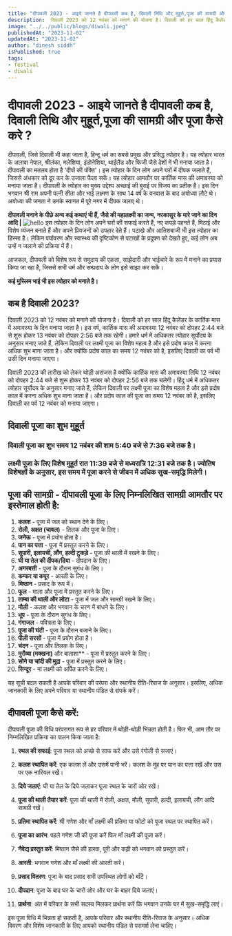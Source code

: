 ```yaml
---
title: "दीपावली 2023 - आइये जानते है दीपावली कब है, दिवाली तिथि और मुहूर्त,पूजा की सामग्री और पूजा कैसे करे ?"
description:  दिवाली 2023 को 12 नवंबर को मनाने की योजना है। दिवाली को हर साल हिंदू कैलेंडर के कार्तिक मास में अमावस्या के दिन मनाया जाता है। इस वर्ष, कार्तिक मास की अमावस्या 12 नवंबर को दोपहर 2:44 बजे से शुरू होकर 13 नवंबर को दोपहर 2:56 बजे तक रहेगी।
image: "../../public/blogs/diwali.jpeg"
publishedAt: "2023-11-02"
updatedAt: "2023-11-02"
author: "dinesh siddh"
isPublished: true
tags: 
- festival
- diwali
---
```

 
# **दीपावली 2023** - आइये जानते है दीपावली कब है, दिवाली तिथि और मुहूर्त,पूजा की सामग्री और पूजा कैसे करे ?

दीपावली, जिसे दिवाली भी कहा जाता है, हिन्दू धर्म का सबसे प्रमुख और प्रसिद्ध त्योहार है। यह त्योहार भारत के अलावा नेपाल, श्रीलंका, मलेशिया, इंडोनेशिया, थाईलैंड और फिजी जैसे देशों में भी मनाया जाता है। 
दीपावली का मतलब होता है 'दीपों की पंक्ति'। इस त्योहार के दिन लोग अपने घरों में दीपक जलाते हैं, जिससे अंधकार को दूर कर के उजाला फैला सकें। यह त्योहार आमतौर पर कार्तिक मास की अमावस्या को मनाया जाता है। 
दीपावली के त्योहार का मुख्य उद्देश्य अच्छाई की बुराई पर विजय का प्रतीक है। इस दिन भगवान श्री राम अपनी पत्नी सीता और भाई लक्ष्मण के साथ 14 वर्ष के वनवास के बाद अयोध्या लौटे थे। अयोध्या की जनता ने उनके स्वागत में पूरे नगर में दीपक जलाए थे।

**दीपावली मनाने के पीछे अन्य कई कथाएं भी हैं, जैसे की महालक्ष्मी का जन्म, नरकासुर के मारे जाने का दिन आदि |**
![hello](../blogs/diwali.jpeg)
इस त्योहार के दिन लोग अपने घरों की सफाई करते हैं, नए कपड़े पहनते हैं, मिठाई और विशेष व्यंजन बनाते हैं और अपने प्रियजनों को उपहार देते हैं। पटाखे और आतिशबाजी भी इस त्योहार का हिस्सा है। लेकिन पर्यावरण और स्वास्थ्य की दृष्टिकोण से पटाखों के प्रदूषण को देखते हुए, कई लोग अब उन्हें न जलाने की प्रक्रिया में हैं।

आजकल, दीपावली को विशेष रूप से समुदाय की एकता, साझेदारी और भाईचारे के रूप में मनाने का प्रयास किया जा रहा है, जिससे सभी धर्म और सम्प्रदाय के लोग इसे साझा कर सकें।

**कई मुस्लिम भाई भी इस त्योहार को मनाते है।**

## कब है दिवाली 2023? 
 दिवाली 2023 को 12 नवंबर को मनाने की योजना है। दिवाली को हर साल हिंदू कैलेंडर के कार्तिक मास में अमावस्या के दिन मनाया जाता है। इस वर्ष, कार्तिक मास की अमावस्या 12 नवंबर को दोपहर 2:44 बजे से शुरू होकर 13 नवंबर को दोपहर 2:56 बजे तक रहेगी। हमारे धर्म में अधिकतर त्योहार सूर्योदय के अनुसार मनाए जाते हैं, लेकिन दिवाली पर लक्ष्मी पूजा का विशेष महत्व है और इसे प्रदोष काल में करना अधिक शुभ माना जाता है। और क्योंकि प्रदोष काल का समय 12 नवंबर को है, इसलिए दिवाली का पर्व भी उसी दिन मनाया जाएगा।

दिवाली 2023 की तारीख को लेकर थोड़ी असंजस है क्योंकि कार्तिक मास की अमावस्या तिथि 12 नवंबर को दोपहर 2:44 बजे से शुरू होकर 13 नवंबर को दोपहर 2:56 बजे तक चलेगी। हिंदू धर्म में अधिकतर त्योहार सूर्योदय के अनुसार मनाए जाते हैं, लेकिन दिवाली पर लक्ष्मी पूजा का विशेष महत्व है और इसे प्रदोष काल में करना अधिक शुभ माना जाता है। और प्रदोष काल की पूजा का समय 12 नवंबर को है, इसलिए दिवाली का पर्व 12 नवंबर को मनाया जाएगा।

## दिवाली पूजा का शुभ मुहूर्त
### दिवाली पूजा का शुभ समय 12 नवंबर की शाम 5:40 बजे से 7:36 बजे तक है।
### लक्ष्मी पूजा के लिए विशेष मुहूर्त रात 11:39 बजे से मध्यरात्रि 12:31 बजे तक है। ज्योतिष विशेषज्ञों के अनुसार, इस समय में पूजा करने से जीवन में अधिक सुख-समृद्धि मिलेगी।

## पूजा की सामग्री - दीपावली पूजा के लिए निम्नलिखित सामग्री आमतौर पर इस्तेमाल होती है:

1. **कलश** - पूजा में जल को स्थान देने के लिए।
2. **रोली, अक्षत (चावल)** - तिलक और पूजा के लिए।
3. **जनेऊ** - पूजा में प्रयोग होता है।
4. **पान का पत्ता** - पूजा में प्रस्तुत करने के लिए।
5. **सुपारी, इलायची, लौंग, हल्दी टुकड़े** - पूजा की थाली में रखने के लिए।
6. **घी या तेल की दीपक/दिया** - दीपदान के लिए।
7. **अगरबत्ती** - पूजा के दौरान सुगंध के लिए।
8. **कम्फर या कपूर** - आरती के लिए।
9. **मिष्ठान** - प्रसाद के रूप में।
10. **फूल** - माला और पूजा में प्रस्तुत करने के लिए।
11. **ताम्बा की थाली और लोटा** - पूजा में जल और सामग्री रखने के लिए।
12. **मौली** - कलश और भगवान के चरण में बांधने के लिए।
13. **धूप** - पूजा के दौरान सुगंध के लिए।
14. **गंगाजल** - पवित्रता के लिए।
15. **पूजा की घंटी** - पूजा के दौरान बजाने के लिए।
16. **पीली सरसों** - पूजा में प्रयोग होता है।
17. **चंदन** - पूजा और तिलक के लिए।
18. **मुरौव्वा (मक्खना)** और बाताशा** - पूजा में प्रस्तुत करने के लिए।
19. **सोने या चांदी की मुद्रा** - पूजा में प्रस्तुत करने के लिए।
20. **सिन्दूर** - मां लक्ष्मी को अर्पित करने के लिए।

यह सूची बदल सकती है आपके परिवार की परंपरा और स्थानीय रीति-रिवाज के अनुसार। इसलिए, अधिक जानकारी के लिए अपने परिवार या स्थानीय पंडित से संपर्क करें।


## दीपावली पूजा कैसे करें:

दीपावली पूजा की विधि परंपरागत रूप से हर परिवार में थोड़ी-थोड़ी भिन्नता होती है। फिर भी, आम तौर पर निम्नलिखित प्रक्रिया का पालन किया जाता है:

1. **स्थल की सफाई**: पूजा स्थल को अच्छे से साफ करें और उसे रंगोली से सजाएं। 

2. **कलश स्थापित करें**: एक कलश लें और उसमें पानी भरें। कलश के मुंह पर पान का पत्ता रखें और उस पर एक नारियल रखें। 

3. **दिये जलाएं**: घी या तेल के दिये जलाकर पूजा स्थल के चारों ओर रखें। 

4. **पूजा की थाली तैयार करें**: पूजा की थाली में रोली, अक्षत, मौली, सुपारी, हल्दी, इलायची, लौंग आदि सामग्री रखें। 

5. **प्रतिमा स्थापित करें**: श्री गणेश और माँ लक्ष्मी की प्रतिमा या फोटो को पूजा स्थल पर स्थापित करें। 

6. **पूजा का आरंभ**: पहले गणेश जी की पूजा करें फिर माँ लक्ष्मी की पूजा करें। 

7. **नैवेद्य प्रस्तुत करें**: मिष्ठान जैसे की हलवा, पूरी और कढ़ी को भगवान को प्रस्तुत करें। 

8. **आरती**: भगवान गणेश और माँ लक्ष्मी की आरती करें। 

9. **प्रसाद वितरण**: पूजा के बाद प्रसाद सभी उपस्थित लोगों को बाँटें। 

10. **दीपदान**: पूजा के बाद घर के चारों ओर और घर के बाहर दिये जलाएं। 

11. **प्रार्थना**: अंत में परिवार के सभी सदस्य मिलकर प्रार्थना करें कि भगवान उनके घर में सुख-समृद्धि लाएं। 

इस पूजा विधि में भिन्नता हो सकती है, आपके परिवार और स्थानीय रीति-रिवाज के अनुसार। अधिक विवरण और विशेष जानकारी के लिए आपको स्थानीय पंडित से परामर्श लेना चाहिए।